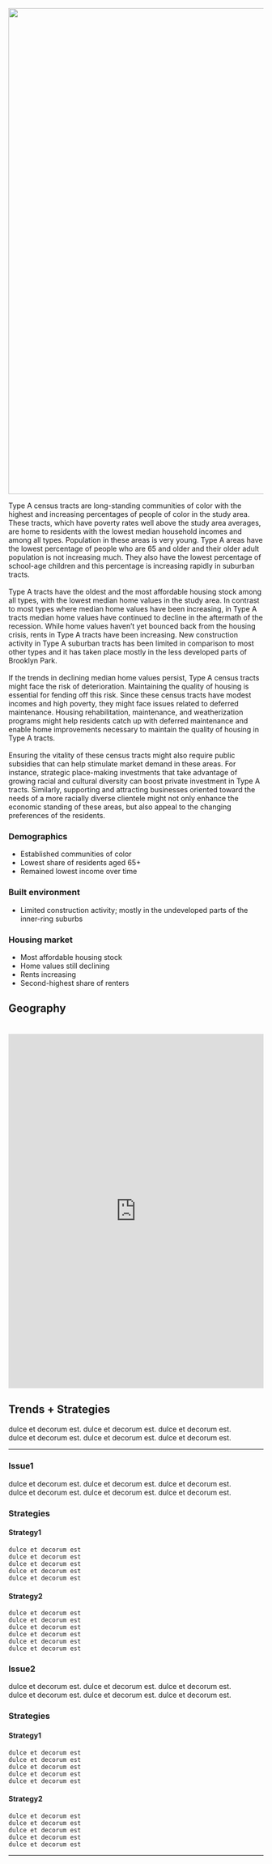 <style type="text/css">
.main-container {
  max-width: 100%;
  margin-left: 0;
  margin-right: 0;
  padding: 0;
}
img{
width: 100vw;
}
</style>

<script src="js/text_folding.js"></script>

<img src="imgs/A_header.png" />

<div class = "typology-container">
<div class = "typology-text">
Type A census tracts are long-standing communities of color with the highest and increasing percentages of people of color in the study area. These tracts, which have poverty rates well above the study area averages, are home to residents with the lowest median household incomes and among all types. Population in these areas is very young. Type A areas have the lowest percentage of people who are 65 and older and their older adult population is not increasing much. They also have the lowest percentage of school-age children and this percentage is increasing rapidly in suburban tracts.
<br>
<br>
Type A tracts have the oldest and the most affordable housing stock among all types, with the lowest median home values in the study area. In contrast to most types where median home values have been increasing, in Type A tracts median home values have continued to decline in the aftermath of the recession. While home values haven’t yet bounced back from the housing crisis, rents in Type A tracts have been increasing. New construction activity in Type A suburban tracts has been limited in comparison to most other types and it has taken place mostly in the less developed parts of Brooklyn Park.
<br>
<br>
If the trends in declining median home values persist, Type A census tracts might face the risk of deterioration. Maintaining the quality of housing is essential for fending off this risk. Since these census tracts have modest incomes and high poverty, they might face issues related to deferred maintenance. Housing rehabilitation, maintenance, and weatherization programs might help residents catch up with deferred maintenance and enable home improvements necessary to maintain the quality of housing in Type A tracts.
<br>
<br>
Ensuring the vitality of these census tracts might also require public subsidies that can help stimulate market demand in these areas. For instance, strategic place-making investments that take advantage of growing racial and cultural diversity can boost private investment in Type A tracts. Similarly, supporting and attracting businesses oriented toward the needs of a more racially diverse clientele might not only enhance the economic standing of these areas, but also appeal to the changing preferences of the residents.
</div>

<div class = "typology-stats-a">
<h3><b> Demographics </b></h3>
<ul>
<li>Established communities of color</li>
<li>Lowest share of residents aged 65+</li>
<li>Remained lowest income over time</li>
</ul>
<h3><b> Built environment </b></h3>
<ul>
<li>Limited construction activity; mostly in the undeveloped parts of the inner-ring suburbs</li>
</ul>
<h3><b> Housing market </b></h3>
<ul>
<li> Most affordable housing stock </li>
<li> Home values still declining </li>
<li> Rents increasing </li>
<li> Second-highest share of renters </li>
</ul>
  </div>
</div>

<div class = "typology-viz-container">
<div class = "typology-viz">
<div class = "viz-header" style = "padding-bottom: 20px"><b><h2> Geography </h2></b></div>
<iframe src="https://public.tableau.com/views/A_15726725807390/ClusterF?:embed=y&:display_count=yes&:showVizHome=no!:origin=viz_share_link" width = "100%" height = "700" frameBorder = "0" ></iframe>
</div>
</div>

<div class = "issues-strategies">
<b><h2> Trends + Strategies </h2></b>

dulce et decorum est. dulce et decorum est. dulce et decorum est. <br>
dulce et decorum est. dulce et decorum est. dulce et decorum est.

----------------

<b><h3> Issue1 </b></h3>
dulce et decorum est. dulce et decorum est. dulce et decorum est. <br>
dulce et decorum est. dulce et decorum est. dulce et decorum est.

<b><h3>Strategies</b></h3>
<h4>Strategy1</h4>

```fold
dulce et decorum est
dulce et decorum est
dulce et decorum est
dulce et decorum est
dulce et decorum est

```

<h4>Strategy2</h4>
```fold
dulce et decorum est
dulce et decorum est
dulce et decorum est
dulce et decorum est
dulce et decorum est
dulce et decorum est

```

<b><h3> Issue2 </b></h3>
dulce et decorum est. dulce et decorum est. dulce et decorum est. <br>
dulce et decorum est. dulce et decorum est. dulce et decorum est.

<b><h3>Strategies</b></h3>
<h4>Strategy1</h4>

```fold
dulce et decorum est
dulce et decorum est
dulce et decorum est
dulce et decorum est
dulce et decorum est
```

<h4>Strategy2</h4>
```fold
dulce et decorum est
dulce et decorum est
dulce et decorum est
dulce et decorum est
dulce et decorum est
```

-----------------

</div>
